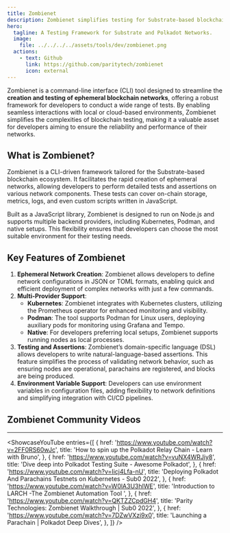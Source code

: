 ```yaml
---
title: Zombienet
description: Zombienet simplifies testing for Substrate-based blockchains, enabling ephemeral network creation, assertions, and multi-provider support seamlessly.
hero:
  tagline: A Testing Framework for Substrate and Polkadot Networks.
  image: 
    file: ../../../../assets/tools/dev/zombienet.png
  actions:
    - text: Github
      link: https://github.com/paritytech/zombienet
      icon: external
---
```



Zombienet is a command-line interface (CLI) tool designed to streamline the **creation and testing of ephemeral blockchain networks**, offering a robust framework for developers to conduct a wide range of tests. By enabling seamless interactions with local or cloud-based environments, Zombienet simplifies the complexities of blockchain testing, making it a valuable asset for developers aiming to ensure the reliability and performance of their networks.

## What is Zombienet?
Zombienet is a CLI-driven framework tailored for the Substrate-based blockchain ecosystem. It facilitates the rapid creation of ephemeral networks, allowing developers to perform detailed tests and assertions on various network components. These tests can cover on-chain storage, metrics, logs, and even custom scripts written in JavaScript.

Built as a JavaScript library, Zombienet is designed to run on Node.js and supports multiple backend providers, including Kubernetes, Podman, and native setups. This flexibility ensures that developers can choose the most suitable environment for their testing needs.

## Key Features of Zombienet
1. **Ephemeral Network Creation**: Zombienet allows developers to define network configurations in JSON or TOML formats, enabling quick and efficient deployment of complex networks with just a few commands.
2. **Multi-Provider Support**:
    - **Kubernetes**: Zombienet integrates with Kubernetes clusters, utilizing the Prometheus operator for enhanced monitoring and visibility.
    - **Podman**: The tool supports Podman for Linux users, deploying auxiliary pods for monitoring using Grafana and Tempo.
    - **Native**: For developers preferring local setups, Zombienet supports running nodes as local processes.
3. **Testing and Assertions**: Zombienet’s domain-specific language (DSL) allows developers to write natural-language-based assertions. This feature simplifies the process of validating network behavior, such as ensuring nodes are operational, parachains are registered, and blocks are being produced.
4. **Environment Variable Support**: Developers can use environment variables in configuration files, adding flexibility to network definitions and simplifying integration with CI/CD pipelines.

## Zombienet Community Videos
----------------
<ShowcaseYouTube
  entries={[
    {
      href: 'https://www.youtube.com/watch?v=2FF0RS60wJc',
      title: 'How to spin up the Polkadot Relay Chain - Learn with Bruno',
    },
        {
      href: 'https://www.youtube.com/watch?v=vuNX4WRJiy8',
      title: 'Dive deep into Polkadot Testing Suite - Awesome Polkadot',
    },
            {
      href: 'https://www.youtube.com/watch?v=Iicj4Lfa-nU',
      title: 'Deploying Polkadot And Parachains Testnets on Kubernetes - Sub0 2022',
    },
            {
      href: 'https://www.youtube.com/watch?v=W0lA3U3hIWE',
      title: 'Introduction to LARCH -The Zombienet Automation Tool ',
    },
            {
      href: 'https://www.youtube.com/watch?v=QKTZZCpdGH4',
      title: 'Parity Technologies: Zombienet Walkthrough | Sub0 2022',
    },
            {
      href: 'https://www.youtube.com/watch?v=7DZwVXzi9x0',
      title: 'Launching a Parachain | Polkadot Deep Dives',
    },
  ]}
/>